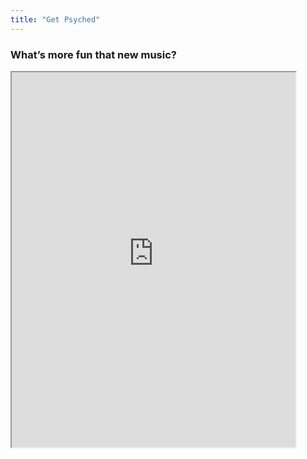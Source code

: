 ```yaml
---
title: "Get Psyched"
---
```


### What's more fun that new music?

<iframe src="https://illenimart.shinyapps.io/illenimart/" width="90%" height="600px"></iframe>